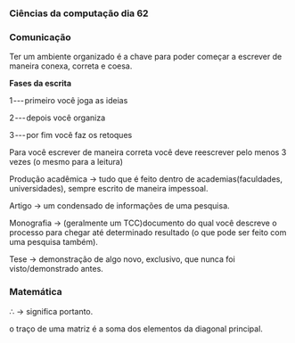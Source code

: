 




### Ciências da computação dia 62

### Comunicação

Ter um ambiente organizado é a chave para poder começar a escrever de
maneira conexa, correta e coesa.

**Fases da escrita**

1 --- primeiro você joga as ideias

2 --- depois você organiza

3 --- por fim você faz os retoques

Para você escrever de maneira correta você deve reescrever pelo menos 3
vezes (o mesmo para a leitura)

Produção acadêmica → tudo que é feito dentro de academias(faculdades,
universidades), sempre escrito de maneira impessoal.

Artigo → um condensado de informações de uma pesquisa.

Monografia → (geralmente um TCC)documento do qual você descreve o
processo para chegar até determinado resultado (o que pode ser feito com
uma pesquisa também).

Tese → demonstração de algo novo, exclusivo, que nunca foi
visto/demonstrado antes.








### Matemática

∴ → significa portanto.

o traço de uma matriz é a soma dos elementos da diagonal principal.


